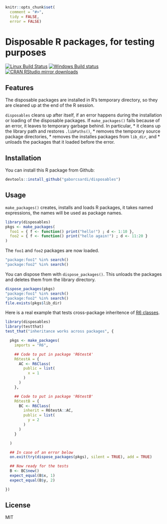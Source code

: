 
```r
knitr::opts_chunk$set(
  comment = "#>",
  tidy = FALSE,
  error = FALSE)
```

# Disposable R packages, for testing purposes

[![Linux Build Status](https://travis-ci.org/gaborcsardi/disposables.svg?branch=master)](https://travis-ci.org/gaborcsardi/disposables)
[![Windows Build status](https://ci.appveyor.com/api/projects/status/github/gaborcsardi/disposables?svg=true)](https://ci.appveyor.com/project/gaborcsardi/disposables)
[![CRAN RStudio mirror downloads](http://cranlogs.r-pkg.org/badges/disposables)](http://cran.r-project.org/web/packages/disposables/index.html)

## Features

The disposable packages are installed in R's temporary directory,
so they are cleaned up at the end of the R session.

`disposables` cleans up after itself, if an error happens during the
installation or loading of the disposable packages. If `make_packages()`
fails because of an error, it leaves to temporary garbage behind. In
particular,
* it cleans up the library path and restores `.libPaths()`,
* removes the temporary source package directories,
* removes the installes packages from `lib_dir`, and
* unloads the packages that it loaded before the error.

## Installation

You can install this R package from Github:

```r
devtools::install_github("gaborcsardi/disposables")
```

## Usage

`make_packages()` creates, installs and loads R packages, it takes named
expressions, the names will be used as package names.

```r
library(disposables)
pkgs <- make_packages(
  foo1 = { f <- function() print("hello!") ; d <- 1:10 },
  foo2 = { f <- function() print("hello again!") ; d <- 11:20 }
)
```

The `foo1` and `foo2` packages are now loaded.

```r
"package:foo1" %in% search()
"package:foo2" %in% search()
```

You can dispose them with `dispose_packages()`. This unloads the packages
and deletes them from the library directory.

```r
dispose_packages(pkgs)
"package:foo1" %in% search()
"package:foo2" %in% search()
file.exists(pkgs$lib_dir)
```

Here is a real example that tests cross-package inheritence of
[R6 classes](https://github.com/wch/R6).

```r
library(disposables)
library(testthat)
test_that("inheritance works across packages", {

  pkgs <- make_packages(
    imports = "R6",

    ## Code to put in package 'R6testA'
    R6testA = {
      AC <- R6Class(
        public = list(
          x = 1
        )
      )
    },

    ## Code to put in package 'R6testB'
    R6testB = {
      BC <- R6Class(
        inherit = R6testA::AC,
        public = list(
          y = 2
        )
      )
    }

  )

  ## In case of an error below
  on.exit(try(dispose_packages(pkgs), silent = TRUE), add = TRUE)

  ## Now ready for the tests
  B <- BC$new()
  expect_equal(B$x, 1)
  expect_equal(B$y, 2)

})
```

## License

MIT
